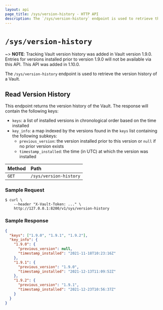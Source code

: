 ```yaml
---
layout: api
page_title: /sys/version-history - HTTP API
description: The `/sys/version-history` endpoint is used to retrieve the version history of a Vault.
---
```


# `/sys/version-history`

~> **NOTE**: Tracking Vault version history was added in Vault version 1.9.0. Entries for versions installed prior to version 1.9.0 will not be available via this API.
This API was added in 1.10.0.

The `/sys/version-history` endpoint is used to retrieve the version history of a Vault.

## Read Version History

This endpoint returns the version history of the Vault. The response will contain the following keys:

- `keys`: a list of installed versions in chronological order based on the time installed
- `key_info`: a map indexed by the versions found in the `keys` list containing the following subkeys:
  - `previous_version`: the version installed prior to this version or `null` if no prior version exists
  - `timestamp_installed`: the time (in UTC) at which the version was installed

| Method | Path                   |
| :----- | :--------------------- |
| `GET`  | `/sys/version-history` |

### Sample Request

```shell-session
$ curl \
    --header "X-Vault-Token: ..." \
    http://127.0.0.1:8200/v1/sys/version-history
```

### Sample Response

```json
{
  "keys": ["1.9.0", "1.9.1", "1.9.2"],
  "key_info": {
    "1.9.0": {
      "previous_version": null,
      "timestamp_installed": "2021-11-18T10:23:16Z"
    },
    "1.9.1": {
      "previous_version": "1.9.0",
      "timestamp_installed": "2021-12-13T11:09:52Z"
    },
    "1.9.2": {
      "previous_version": "1.9.1",
      "timestamp_installed": "2021-12-23T10:56:37Z"
    }
  }
}
```
